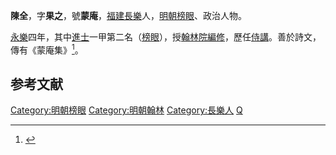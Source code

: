 {{Otheruses|陳全|other=同名或類似名的其它條目描述}}
'''陳全'''，字'''果之'''，號'''蒙庵'''，[[福建|福建]][[長樂|長樂]]人，[[明朝|明朝]][[榜眼|榜眼]]、政治人物。

[[永乐_(明朝)|永樂]]四年，其中[[進士|進士]]一甲第二名（[[榜眼|榜眼]]），授[[翰林院|翰林院]][[編修|編修]]，歷任[[侍講|侍講]]。善於詩文，傳有《蒙庵集》<ref>{{cite book | language = zh-hans | author = 潘荣胜 | coauthors =  | title = 《明清进士录》 | url =  | date = 2006年 | location =  | publisher = [[中华书局|中华书局]] | id =  | isbn = 9787101043501 | pages = 29页 }}</ref>。

==参考文献==
{{Reflist}}

{{明朝人物小作品}}
{{永樂四年丙戌科殿試金榜}}

{{DEFAULTSORT:Chen陳}}
[[Category:明朝榜眼|Category:明朝榜眼]]
[[Category:明朝翰林|Category:明朝翰林]]
[[Category:長樂人|Category:長樂人]]
[[Category:陳姓|Q]]